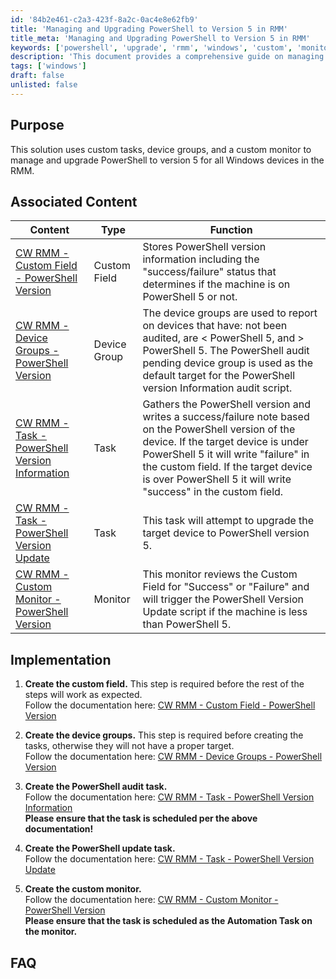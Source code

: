 ```yaml
---
id: '84b2e461-c2a3-423f-8a2c-0ac4e8e62fb9'
title: 'Managing and Upgrading PowerShell to Version 5 in RMM'
title_meta: 'Managing and Upgrading PowerShell to Version 5 in RMM'
keywords: ['powershell', 'upgrade', 'rmm', 'windows', 'custom', 'monitor', 'tasks']
description: 'This document provides a comprehensive guide on managing and upgrading PowerShell to version 5 for all Windows devices within the ConnectWise RMM platform, utilizing custom tasks, device groups, and monitors to ensure successful upgrades.'
tags: ['windows']
draft: false
unlisted: false
---
```

## Purpose

This solution uses custom tasks, device groups, and a custom monitor to manage and upgrade PowerShell to version 5 for all Windows devices in the RMM.

## Associated Content

| Content                                                                 | Type          | Function                                                                                                                                                                         |
|-------------------------------------------------------------------------|---------------|----------------------------------------------------------------------------------------------------------------------------------------------------------------------------------|
| [CW RMM - Custom Field - PowerShell Version](https://proval.itglue.com/DOC-5078775-12824368) | Custom Field  | Stores PowerShell version information including the "success/failure" status that determines if the machine is on PowerShell 5 or not.                                        |
| [CW RMM - Device Groups - PowerShell Version](https://proval.itglue.com/DOC-5078775-12824362) | Device Group  | The device groups are used to report on devices that have: not been audited, are \< PowerShell 5, and > PowerShell 5. The PowerShell audit pending device group is used as the default target for the PowerShell version Information audit script. |
| [CW RMM - Task - PowerShell Version Information](https://proval.itglue.com/DOC-5078775-12824367) | Task          | Gathers the PowerShell version and writes a success/failure note based on the PowerShell version of the device. If the target device is under PowerShell 5 it will write "failure" in the custom field. If the target device is over PowerShell 5 it will write "success" in the custom field. |
| [CW RMM - Task - PowerShell Version Update](https://proval.itglue.com/DOC-5078775-12825752) | Task          | This task will attempt to upgrade the target device to PowerShell version 5.                                                                                                 |
| [CW RMM - Custom Monitor - PowerShell Version](https://proval.itglue.com/DOC-5078775-12824363) | Monitor       | This monitor reviews the Custom Field for "Success" or "Failure" and will trigger the PowerShell Version Update script if the machine is less than PowerShell 5.             |

## Implementation

1. **Create the custom field.** This step is required before the rest of the steps will work as expected.  
   Follow the documentation here: [CW RMM - Custom Field - PowerShell Version](https://proval.itglue.com/DOC-5078775-12824368)

2. **Create the device groups.** This step is required before creating the tasks, otherwise they will not have a proper target.  
   Follow the documentation here: [CW RMM - Device Groups - PowerShell Version](https://proval.itglue.com/DOC-5078775-12824362)

3. **Create the PowerShell audit task.**  
   Follow the documentation here: [CW RMM - Task - PowerShell Version Information](https://proval.itglue.com/DOC-5078775-12824367)  
   **Please ensure that the task is scheduled per the above documentation!**

4. **Create the PowerShell update task.**  
   Follow the documentation here: [CW RMM - Task - PowerShell Version Update](https://proval.itglue.com/DOC-5078775-12825752)

5. **Create the custom monitor.**  
   Follow the documentation here: [CW RMM - Custom Monitor - PowerShell Version](https://proval.itglue.com/DOC-5078775-12824363)  
   **Please ensure that the task is scheduled as the Automation Task on the monitor.**

## FAQ













